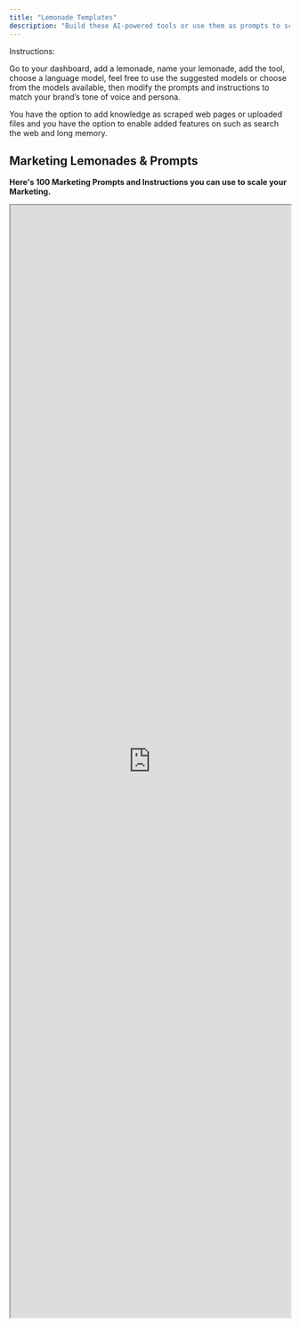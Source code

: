 ```yaml
---
title: "Lemonade Templates"
description: "Build these AI-powered tools or use them as prompts to scale your marketing efforts"
---
```


Instructions:

Go to your dashboard, add a lemonade, name your lemonade, add the tool, choose a language model, feel free to use the suggested models or choose from the models available, then modify the prompts and instructions to match your brand’s tone of voice and persona.

You have the option to add knowledge as scraped web pages or uploaded files and you have the option to enable added features on such as search the web and long memory.



## **Marketing Lemonades & Prompts**

**Here's 100 Marketing Prompts and Instructions you can use to scale your Marketing.**&#x20;

<iframe src="https://docs.google.com/spreadsheets/d/e/2PACX-1vQw06qtrzpwdM73nt-QrC55e-lFXWBry9IMMe-2U-XGVVTmRDHwuFirsJ0FTBss6BSYj6lTRxq0S5TA/pubhtml?gid=1206364153&single=true&widget=true&headers=false" width="100%" height="2000px" />